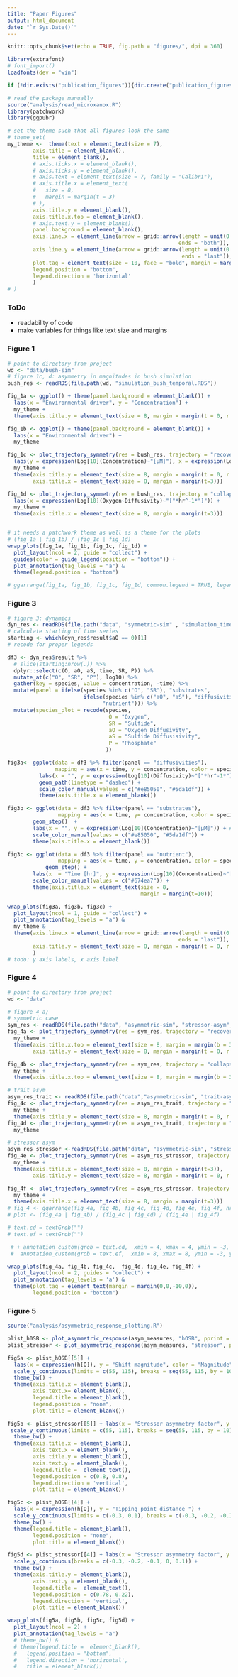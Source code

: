 ```yaml
---
title: "Paper Figures"
output: html_document
date: "`r Sys.Date()`"
---
```


```r
knitr::opts_chunk$set(echo = TRUE, fig.path = "figures/", dpi = 360)
```

```r
library(extrafont)
# font_import()
loadfonts(dev = "win")
```

```r
if (!dir.exists("publication_figures")){dir.create("publication_figures")}
```

```r
# read the package manually
source("analysis/read_microxanox.R")
library(patchwork)
library(ggpubr)

# set the theme such that all figures look the same
# theme_set(
my_theme <-  theme(text = element_text(size = 7),
        axis.title = element_blank(),
        title = element_blank(),
        # axis.ticks.x = element_blank(),
        # axis.ticks.y = element_blank(),
        # axis.text = element_text(size = 7, family = "Calibri"),
        # axis.title.x = element_text(
        #   size = 8,
        #   margin = margin(t = 3)
        # ),
        axis.title.y = element_blank(),
        axis.title.x.top = element_blank(),
        # axis.text.y = element_blank(),
        panel.background = element_blank(),
        axis.line.x = element_line(arrow = grid::arrow(length = unit(0.2, "cm"), 
                                                      ends = "both")),
        axis.line.y = element_line(arrow = grid::arrow(length = unit(0.2, "cm"),
                                                       ends = "last")),
        plot.tag = element_text(size = 10, face = "bold", margin = margin(0, 3, -5, -10)),
        legend.position = "bottom",
        legend.direction = 'horizontal'
        ) 
# )
```

### ToDo

* readability of code
* make variables for things like text size and margins

### Figure 1

```r
# point to directory from project
wd <- "data/bush-sim"
# figure 1c, d: asymmetry in magnitudes in bush simulation
bush_res <- readRDS(file.path(wd, "simulation_bush_temporal.RDS"))

fig_1a <- ggplot() + theme(panel.background = element_blank()) + 
  labs(x = "Environmental driver", y = "Concentration") + 
  my_theme + 
  theme(axis.title.y = element_text(size = 8, margin = margin(t = 0, r = 3)))

fig_1b <- ggplot() + theme(panel.background = element_blank()) + 
  labs(x = "Environmental driver") + 
  my_theme

fig_1c <- plot_trajectory_symmetry(res = bush_res, trajectory = "recovery", typ = "substrate") + 
  labs(y = expression(Log[10](Concentration)~"[μM]"), x = expression(Log[10](Oxygen~Diffusivity)~"["*hr^-1*"]")) +
  my_theme +
  theme(axis.title.y = element_text(size = 8, margin = margin(t = 0, r = 3)), 
        axis.title.x = element_text(size = 8, margin = margin(t=3)))

fig_1d <- plot_trajectory_symmetry(res = bush_res, trajectory = "collapse", typ = "substrate") + 
  labs(x = expression(Log[10](Oxygen~Diffusivity)~"["*hr^-1*"]")) + 
  my_theme + 
  theme(axis.title.x = element_text(size = 8, margin = margin(t=3)))


# it needs a patchwork theme as well as a theme for the plots
# (fig_1a | fig_1b) / (fig_1c | fig_1d) 
wrap_plots(fig_1a, fig_1b, fig_1c, fig_1d) +
  plot_layout(ncol = 2, guide = "collect") +
  guides(color = guide_legend(position = "bottom")) +
  plot_annotation(tag_levels = "a") &
  theme(legend.position = "bottom")

# ggarrange(fig_1a, fig_1b, fig_1c, fig_1d, common.legend = TRUE, legend = "bottom")

```

### Figure 3

```r

# figure 3: dynamics
dyn_res <- readRDS(file.path("data", "symmetric-sim" , "simulation_time_dynamics_symmetric.RDS" ))
# calculate starting of time series
starting <- which(dyn_res$result$aO == 0)[1]
# recode for proper legends

df3 <- dyn_res$result %>% 
  # slice(starting:nrow(.)) %>% 
  dplyr::select(c(O, aO, aS, time, SR, P)) %>%
  mutate_at(c("O", "SR", "P"), log10) %>%
  gather(key = species, value = concentration, -time) %>%
  mutate(panel = ifelse(species %in% c("O", "SR"), "substrates",
                        ifelse(species %in% c("aO", "aS"), "diffusivities", 
                              "nutrient"))) %>% 
  mutate(species_plot = recode(species, 
                                O = "Oxygen", 
                                SR = "Sulfide",
                                aO = "Oxygen Diffusivity",
                                aS = "Sulfide Diffusisivity",
                                P = "Phosphate"
                               ))

fig3a<- ggplot(data = df3 %>% filter(panel == "diffusivities"), 
               mapping = aes(x = time, y = concentration, color = species_plot)) + 
          labs(x = "", y = expression(Log[10](Diffusivity)~"["*hr^-1*"]")) +
          geom_path(linetype = "dashed") + 
          scale_color_manual(values = c("#e85050", "#5da1df")) +
          theme(axis.title.x = element_blank())

fig3b <- ggplot(data = df3 %>% filter(panel == "substrates"), 
                mapping = aes(x = time, y= concentration, color = species_plot)) +
        geom_step()  +
        labs(x = "", y = expression(Log[10](Concentration)~"[μM]")) + # [μM]
        scale_color_manual(values = c("#e85050", "#5da1df")) +
        theme(axis.title.x = element_blank())

fig3c <- ggplot(data = df3 %>% filter(panel == "nutrient"),
                mapping = aes(x = time, y = concentration, color = species_plot)) +
            geom_step() +
        labs(x  = "Time [hr]", y = expression(Log[10](Concentration)~"[μM]")) +
        scale_color_manual(values = c("#674ea7")) + 
        theme(axis.title.x = element_text(size = 8,
                                          margin = margin(t=10)))

wrap_plots(fig3a, fig3b, fig3c) + 
  plot_layout(ncol = 1, guide = "collect") +
  plot_annotation(tag_levels = "a") & 
  my_theme & 
  theme(axis.line.x = element_line(arrow = grid::arrow(length = unit(0.2, "cm"),
                                                      ends = "last")), 
        axis.title.y = element_text(size = 8, margin = margin(t = 0, r = 3))
        )
# todo: y axis labels, x axis label
```

### Figure 4

```r
# point to directory from project
wd <- "data"

# figure 4 a) 
# symmetric case
sym_res <- readRDS(file.path("data", "asymmetric-sim", "stressor-asym", "simulation_asymmetric_stressor.asym1.RDS"))
fig_4a <- plot_trajectory_symmetry(res = sym_res, trajectory = "recovery", typ = "substrate") + 
  my_theme +
  theme(axis.title.x.top = element_text(size = 8, margin = margin(b = 3)), 
        axis.title.y = element_text(size = 8, margin = margin(t = 0, r = 3)))

fig_4b <- plot_trajectory_symmetry(res = sym_res, trajectory = "collapse", typ = "substrate") + 
  my_theme +
  theme(axis.title.x.top = element_text(size = 8, margin = margin(b = 3)))

# trait asym
asym_res_trait <- readRDS(file.path("data","asymmetric-sim", "trait-asym", "simulation_asymmetric_hOSB60.RDS"))
fig_4c <- plot_trajectory_symmetry(res = asym_res_trait, trajectory = "recovery", typ = "substrate") +
  my_theme +
  theme(axis.title.y = element_text(size = 8, margin = margin(t = 0, r = 3)))
fig_4d <- plot_trajectory_symmetry(res = asym_res_trait, trajectory = "collapse", typ = "substrate") + 
  my_theme

# stressor asym
asym_res_stressor <-readRDS(file.path("data", "asymmetric-sim", "stressor-asym", "simulation_asymmetric_stressor.asym0.6.RDS"))
fig_4e <- plot_trajectory_symmetry(res = asym_res_stressor, trajectory = "recovery", typ = "substrate") +
  my_theme + 
  theme(axis.title.x = element_text(size = 8, margin = margin(t=3)), 
        axis.title.y = element_text(size = 8, margin = margin(t = 0, r = 3)))

fig_4f <- plot_trajectory_symmetry(res = asym_res_stressor, trajectory = "collapse", typ = "substrate") +
  my_theme + 
  theme(axis.title.x = element_text(size = 8, margin = margin(t=3)))
# fig_4 <- ggarrange(fig_4a, fig_4b, fig_4c, fig_4d, fig_4e, fig_4f, nrow = 4, ncol = 2)
# plot <- (fig_4a | fig_4b) / (fig_4c | fig_4d) / (fig_4e | fig_4f)

# text.cd = textGrob("")
# text.ef = textGrob("")

 # + annotation_custom(grob = text.cd,  xmin = 4, xmax = 4, ymin = -3, ymax = -3) +
 #  annotation_custom(grob = text.ef,  xmin = 8, xmax = 8, ymin = -3, ymax = -3)

wrap_plots(fig_4a, fig_4b, fig_4c,  fig_4d, fig_4e, fig_4f) +
  plot_layout(ncol = 2, guides = "collect") +
  plot_annotation(tag_levels = 'a') &
  theme(plot.tag = element_text(margin = margin(0,0,-10,0)), 
        legend.position = "bottom")

```

### Figure 5

```r
source("analysis/asymmetric_response_plotting.R")
```

```r
plist_h0SB <- plot_asymmetric_response(asym_measures, "hOSB", pprint = F)
plist_stressor <- plot_asymmetric_response(asym_measures, "stressor", pprint = F)

fig5a <- plist_h0SB[[5]] + 
  labs(x = expression(h[O]), y = "Shift magnitude", color = "Magnitude") + 
  scale_y_continuous(limits = c(55, 115), breaks = seq(55, 115, by = 10)) +
  theme_bw() +
  theme(axis.title.x = element_blank(),
        axis.text.x= element_blank(),
        legend.title = element_blank(),
        legend.position = "none",
        plot.title = element_blank())

fig5b <- plist_stressor[[5]] + labs(x = "Stressor asymmetry factor", y = "Shift magnitude", color = "Magnitude") +
 scale_y_continuous(limits = c(55, 115), breaks = seq(55, 115, by = 10)) +
  theme_bw() +
  theme(axis.title.x = element_blank(),
        axis.text.x = element_blank(),
        axis.title.y = element_blank(),
        axis.text.y = element_blank(),
        legend.title =  element_text(),
        legend.position = c(0.8, 0.8),
        legend.direction = 'vertical', 
        plot.title = element_blank())

fig5c <- plist_h0SB[[4]] + 
  labs(x = expression(h[O]), y = "Tipping point distance ") + 
  scale_y_continuous(limits = c(-0.3, 0.1), breaks = c(-0.3, -0.2, -0.1, 0, 0.1)) +
  theme_bw() +
  theme(legend.title = element_blank(),
        legend.position = "none",
        plot.title = element_blank())

fig5d <- plist_stressor[[4]] + labs(x = "Stressor asymmetry factor", y = "Tipping point adaption", color = "Tipping point") +
  scale_y_continuous(breaks = c(-0.3, -0.2, -0.1, 0, 0.1)) +
  theme_bw() +
  theme(axis.title.y = element_blank(),
        axis.text.y = element_blank(),
        legend.title =  element_text(),
        legend.position = c(0.78, 0.22),
        legend.direction = 'vertical', 
        plot.title = element_blank())

wrap_plots(fig5a, fig5b, fig5c, fig5d) +
  plot_layout(ncol = 2) +
  plot_annotation(tag_levels = "a") 
  # theme_bw() &
  # theme(legend.title =  element_blank(),
  #   legend.position = "bottom",
  #   legend.direction = 'horizontal', 
  #   title = element_blank())
  
```


